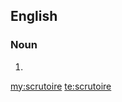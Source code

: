 ==English==

===Noun===
{{head|en}}

# {{misspelling of|escritoire|lang=en}}

[[my:scrutoire]]
[[te:scrutoire]]
